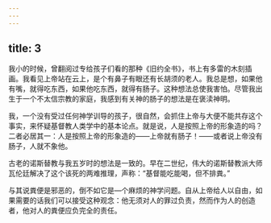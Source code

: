 ```yaml
---
---
---
```

title: 3
---



我小的时候，曾翻阅过专给孩子们看的那种《旧约全书》，书上有多雷的木刻插画。我看见上帝站在云上，是个有鼻子有眼还有长胡须的老人。我总是想，如果他有嘴，就得吃东西，如果他吃东西，就得有肠子。这种想法总使我害怕。尽管我出生于一个不太信宗教的家庭，我感到有关神的肠子的想法是在褒渎神明。

我，一个没有受过任何神学训导的孩子，很自然，会抓住上帝与大便不能共存这个事实，来怀疑基督教人类学中的基本论点。就是说，人是按照上帝的形象造的吗？二者必居其一：人是按照上帝的形象造的——上帝就有肠子！——或者说上帝没有肠子，人就不象他。

古老的诺斯替教与我五岁时的想法是一致的。早在二世纪，伟大的诺斯替教派大师瓦伦廷解决了这个该死的两难推理，声称：“基督能吃能喝，但不排粪。”

与其说粪便是邪恶的，倒不如它是—个麻烦的神学问题。自从上帝给人以自由，如果需要的话我们可以接受这种观念：他无须对人的罪过负责，然而作为人的创造者，他对人的粪便应负完全的责任。